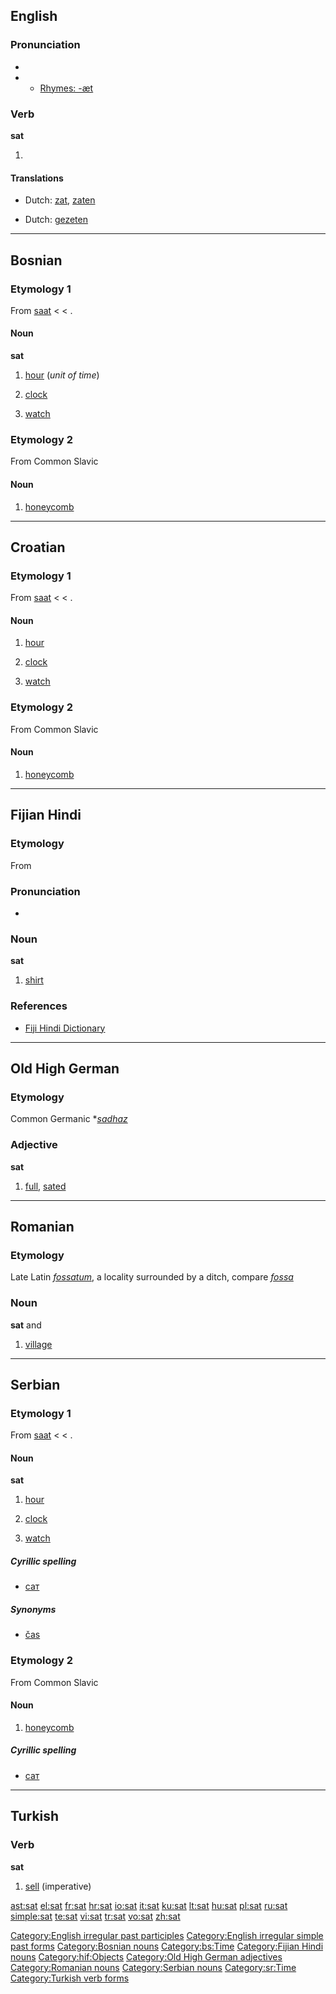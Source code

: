 ==English==

===Pronunciation===
* {{IPA|/'sæt/}}
* {{audio|en-us-sat.ogg|Audio (US)}}
** [[Rhymes:English:-æt|Rhymes: -æt]]

===Verb===
'''sat'''

# {{past of|''[[sit]]''}}

====Translations====
{{trans-top|Simple past}}
* Dutch: [[zat]], [[zaten]]
{{trans-mid}}
{{trans-bottom}}

{{trans-top|Past participle}}
* Dutch: [[gezeten]]
{{trans-mid}}
{{trans-bottom}}

[[Category:English irregular past participles]]
[[Category:English irregular simple past forms]]

----

==Bosnian==

===Etymology 1===
From {{Turk.|bs}} [[saat]] < {{Pers.|bs}} {{fa-Arab|[[ساعت]]}} < {{Ar.|bs}} {{Arab|[[ساعة]]}}.

====Noun====
'''sat''' {{m}}

# {{i|plural: [[sati]]}} [[hour]] (''unit of time'')
# {{i|plural: [[satovi]]}} [[clock]]
# {{i|plural: [[satovi]]}} [[watch]]

===Etymology 2===
From Common Slavic

====Noun====
{{infl|bs|noun}}

# {{i|obsolete}} [[honeycomb]]

[[Category:Bosnian nouns]]
[[Category:bs:Time]]

----

==Croatian==

===Etymology 1===
From {{Turk.|hr}} [[saat]] < {{Pers.|hr}} {{fa-Arab|[[ساعت]]}} < {{Ar.|hr}} {{Arab|[[ساعة]]}}.

====Noun====
{{hr-noun|g=m}}

# {{i|plural: [[sati]]}}  [[hour]]
# {{i|plural: [[satovi]]}} [[clock]]
# {{i|plural: [[satovi]]}} [[watch]]

===Etymology 2===
From Common Slavic

====Noun====
{{infl|hr|noun}}

# {{i|obsolete}} [[honeycomb]]

----

==Fijian Hindi==

===Etymology===
From {{E.|hif}} {{term|shirt}}

===Pronunciation===
* {{IPA|/səʈ/}}

===Noun===
'''sat'''

# [[shirt]]

=== References ===
* [http://www.geocities.com/fijihindi/FijiHindiEnglishDict.htm#s Fiji Hindi Dictionary]

[[Category:Fijian Hindi nouns]]
[[Category:hif:Objects]]

----

==Old High German==

===Etymology===
Common Germanic *''[[sadhaz]]''

===Adjective===
'''sat'''

# [[full]], [[sated]]

[[Category:Old High German adjectives]]

----

==Romanian==

===Etymology===
Late Latin ''[[fossatum]]'', a locality surrounded by a ditch, compare ''[[fossa]]''

===Noun===
'''sat''' {{f}} and {{m}}

# [[village]]

[[Category:Romanian nouns]]

----



==Serbian==

===Etymology 1===
From {{Turk.|sr}} [[saat]] < {{Pers.|sr}} {{fa-Arab|[[ساعت]]}} < {{Ar.|sr}} {{Arab|[[ساعة]]}}.

====Noun====
'''sat''' {{m}}

# {{i|plural: [[sati]]}} [[hour]]
# {{i|plural: [[satovi]]}} [[clock]]
# {{i|plural: [[satovi]]}} [[watch]]

=====Cyrillic spelling=====
* [[сат#Serbian|сат]]

=====Synonyms=====
* [[čas#Serbian|čas]]

===Etymology 2===
From Common Slavic

====Noun====
{{infl|sr|noun}}

# {{i|obsolete}} [[honeycomb]]

=====Cyrillic spelling=====
* [[сат#Serbian|сат]]

[[Category:Serbian nouns]]
[[Category:sr:Time]]

----

==Turkish==

===Verb===
'''sat'''

# [[sell]] (imperative)

[[Category:Turkish verb forms]]

[[ast:sat]]
[[el:sat]]
[[fr:sat]]
[[hr:sat]]
[[io:sat]]
[[it:sat]]
[[ku:sat]]
[[lt:sat]]
[[hu:sat]]
[[pl:sat]]
[[ru:sat]]
[[simple:sat]]
[[te:sat]]
[[vi:sat]]
[[tr:sat]]
[[vo:sat]]
[[zh:sat]]